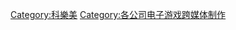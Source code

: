 {{DEFAULTSORT:Konami}}
[[Category:科樂美|Category:科樂美]]
[[Category:各公司电子游戏跨媒体制作|Category:各公司电子游戏跨媒体制作]]